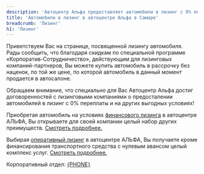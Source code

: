 ```yaml
---
description: 'Автоцентр Альфа предоставляет автомобили в лизинг с 0% переплаты и на других выгодных условиях!'
title: 'Автомобили в лизинг в автоцентре Альфа в Самаре'
breadcrumb: 'Лизинг'
h1: 'Лизинг'
---
```



<p>Приветствуем Вас на&nbsp;странице, посвященной лизингу автомобиля. Рады сообщить, что благодаря скидкам по&nbsp;специальной программе <nobr>«Корпоратив-Сотрудничество»</nobr>, действующим для лизинговых <nobr>компаний-партнеров</nobr>, Вы&nbsp;можете купить автомобиль в&nbsp;рассрочку без наценок, по&nbsp;той&nbsp;же цене, по&nbsp;которой автомобиль в&nbsp;данный момент продается в&nbsp;автосалоне.</p>
<p>
	 Обращаем внимание, что специально для Вас Автоцентр Альфа достиг договоренностей с&nbsp;лизинговыми компаниями о&nbsp;предосталении автомобилей в&nbsp;лизинг с&nbsp;0% переплаты и&nbsp;на&nbsp;других выгодных условиях!
</p>
<p>
	 Приобретая автомобиль на&nbsp;условиях <a href="/corporate_clients/leasing/financial_leasing.php">финансового лизинга</a> в&nbsp;автоцентре АЛЬФА, Вы&nbsp;открываете для своей компании целый набор других преимуществ. <a href="/corporate_clients/leasing/financial_leasing.php">Смотреть подробнее. </a>
</p>
<p>
	 Выбирая <a href="/corporate_clients/leasing/operative_leasing.php">оперативный лизинг</a> в&nbsp;автоцентре АЛЬФА, Вы&nbsp;получаете кроме финансирования транспортного средства с&nbsp;нулевым авансом целый комплекс услуг. <a href="/corporate_clients/leasing/operative_leasing.php">Смотреть подробнее.</a>
</p>
<p>
	 Корпоративный отдел:&nbsp;<a href={`tel:${phoneFormat(PHONE)}`}>{PHONE}</a>
</p>